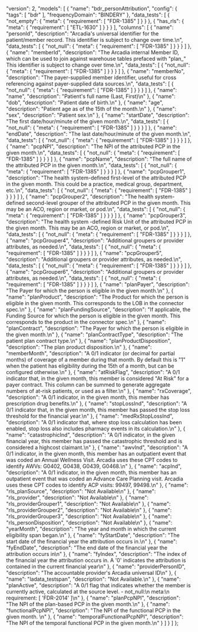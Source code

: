   "version": 2,
  "models": [
    {
      "name": "bdr_personAttribution",
      "config": {
        "tags": [
          "bdr"
        ],
        "frequencyDomain": "BINDERY"
      },
      "data_tests": [
        {
          "not_empty": {
            "meta": {
              "requirement": [
                "FDR-1385"
              ]
            }
          }
        },
        {
          "has_rls": {
            "meta": {
              "requirement": [
                "ETL-1630"
              ]
            }
          }
        }
      ],
      "columns": [
        {
          "name": "personId",
          "description": "Arcadia's universal identifier for the patient/member record. This identifier is subject to change over time.\n",
          "data_tests": [
            {
              "not_null": {
                "meta": {
                  "requirement": [
                    "FDR-1385"
                  ]
                }
              }
            }
          ]
        },
        {
          "name": "memberId",
          "description": "The Arcadia internal Member ID, which can be used to join against warehouse tables prefaced with \"plan_\" This identifier is subject to change over time.\n",
          "data_tests": [
            {
              "not_null": {
                "meta": {
                  "requirement": [
                    "FDR-1385"
                  ]
                }
              }
            }
          ]
        },
        {
          "name": "memberNo",
          "description": "The payer-supplied member identifier, useful for cross referencing against payer-supplied data sources.\n",
          "data_tests": [
            {
              "not_null": {
                "meta": {
                  "requirement": [
                    "FDR-1385"
                  ]
                }
              }
            }
          ]
        },
        {
          "name": "name",
          "description": "Patient's full name (Last, First)\n"
        },
        {
          "name": "dob",
          "description": "Patient date of birth.\n"
        },
        {
          "name": "age",
          "description": "Patient age as of the 15th of the month.\n"
        },
        {
          "name": "sex",
          "description": "Patient sex.\n"
        },
        {
          "name": "startDate",
          "description": "The first date/hour/minute of the given month.\n",
          "data_tests": [
            {
              "not_null": {
                "meta": {
                  "requirement": [
                    "FDR-1385"
                  ]
                }
              }
            }
          ]
        },
        {
          "name": "endDate",
          "description": "The last date/hour/minute of the given month.\n",
          "data_tests": [
            {
              "not_null": {
                "meta": {
                  "requirement": [
                    "FDR-1385"
                  ]
                }
              }
            }
          ]
        },
        {
          "name": "pcpNPI",
          "description": "The NPI of the attributed PCP in the given month.\n",
          "data_tests": [
            {
              "not_null": {
                "meta": {
                  "requirement": [
                    "FDR-1385"
                  ]
                }
              }
            }
          ]
        },
        {
          "name": "pcpName",
          "description": "The full name of the attributed PCP in the given month.\n",
          "data_tests": [
            {
              "not_null": {
                "meta": {
                  "requirement": [
                    "FDR-1385"
                  ]
                }
              }
            }
          ]
        },
        {
          "name": "pcpGrouper1",
          "description": "The health system-defined first-level of the attributed PCP in the given month. This could be a practice, medical group, department, etc.\n",
          "data_tests": [
            {
              "not_null": {
                "meta": {
                  "requirement": [
                    "FDR-1385"
                  ]
                }
              }
            }
          ]
        },
        {
          "name": "pcpGrouper2",
          "description": "The health system-defined second-level grouper of the attributed PCP in the given month. This may be an ACO, region or market, or pod.\n",
          "data_tests": [
            {
              "not_null": {
                "meta": {
                  "requirement": [
                    "FDR-1385"
                  ]
                }
              }
            }
          ]
        },
        {
          "name": "pcpGrouper3",
          "description": "The health system -defined Risk Unit of the attributed PCP in the given month. This may be an ACO, region or market, or pod.\n",
          "data_tests": [
            {
              "not_null": {
                "meta": {
                  "requirement": [
                    "FDR-1385"
                  ]
                }
              }
            }
          ]
        },
        {
          "name": "pcpGrouper4",
          "description": "Additional groupers or provider attributes, as needed.\n",
          "data_tests": [
            {
              "not_null": {
                "meta": {
                  "requirement": [
                    "FDR-1385"
                  ]
                }
              }
            }
          ]
        },
        {
          "name": "pcpGrouper5",
          "description": "Additional groupers or provider attributes, as needed.\n",
          "data_tests": [
            {
              "not_null": {
                "meta": {
                  "requirement": [
                    "FDR-1385"
                  ]
                }
              }
            }
          ]
        },
        {
          "name": "pcpGrouper6",
          "description": "Additional groupers or provider attributes, as needed.\n",
          "data_tests": [
            {
              "not_null": {
                "meta": {
                  "requirement": [
                    "FDR-1385"
                  ]
                }
              }
            }
          ]
        },
        {
          "name": "planPayer",
          "description": "The Payer for which the person is eligible in the given month.\n"
        },
        {
          "name": "planProduct",
          "description": "The Product for which the person is eligible in the given month. This corresponds to the LOB in the connector spec.\n"
        },
        {
          "name": "planFundingSource",
          "description": "If applicable, the Funding Source for which the person is eligible in the given month. This corresponds to the product in the connector spec.\n"
        },
        {
          "name": "planContract",
          "description": "The Payer for which the person is eligible in the given month.\n"
        },
        {
          "name": "planContractType",
          "description": "The patient plan contract type.\n"
        },
        {
          "name": "planProductDisposition",
          "description": "The plan product disposition.\n"
        },
        {
          "name": "memberMonth",
          "description": "A 0/1 indicator (or decimal for partial months) of coverage of a member during that month. By default this is \"1\" when the patient has eligibility during the 15th of a month, but can be configured otherwise.\n"
        },
        {
          "name": "atRiskFlag",
          "description": "A 0/1 indicator that, in the given month, this member is considered \"At Risk\" for a payer contract. This column can be summed to generate aggregate numbers of at-risk patients, or used as a filter.\n"
        },
        {
          "name": "rxCoverage",
          "description": "A 0/1 indicator, in the given month, this member has prescription drug benefits.\n"
        },
        {
          "name": "stopLossInd",
          "description": "A 0/1 indicator that, in the given month, this member has passed the stop loss threshold for the financial year.\n"
        },
        {
          "name": "medRxStopLossInd",
          "description": "A 0/1 indicator that, where stop loss calculation has been enabled, stop loss also includes pharmacy events in its calculation.\n"
        },
        {
          "name": "catastrophicInd",
          "description": "A 0/1 indicator, in the given financial year, this member has passed the catastrophic threshold and is considered a highcost claimant.\n"
        },
        {
          "name": "awvInd",
          "description": "A 0/1 indicator, in the given month, this member has an outpatient event that was coded an Annual Wellness Visit. Arcadia uses these CPT codes to identify AWVs: G0402, G0438, G0439, G0468.\n"
        },
        {
          "name": "acpInd",
          "description": "A 0/1 indicator, in the given month, this member has an outpatient event that was coded an Advance Care Planning visit. Arcadia uses these CPT codes to identify ACP visits: 99497, 99498.\n"
        },
        {
          "name": "rls_planSource",
          "description": "Not Available\n"
        },
        {
          "name": "rls_provider",
          "description": "Not Available\n"
        },
        {
          "name": "rls_providerGrouper1",
          "description": "Not Available\n"
        },
        {
          "name": "rls_providerGrouper2",
          "description": "Not Available\n"
        },
        {
          "name": "rls_providerGrouper3",
          "description": "Not Available\n"
        },
        {
          "name": "rls_personDisposition",
          "description": "Not Available\n"
        },
        {
          "name": "yearMonth",
          "description": "The year and month in which the current eligibility span began.\n"
        },
        {
          "name": "fyStartDate",
          "description": "The start date of the financial year the attribution occurs in.\n"
        },
        {
          "name": "fyEndDate",
          "description": "The end date of the financial year the attribution occurs in\n"
        },
        {
          "name": "fyIndex",
          "description": "The index of the financial year the attribution occurs in. A '0' indicates the attribution is contained in the current financial year\n"
        },
        {
          "name": "providerPersonID",
          "description": "The accountable provider's Arcadia universal ID\n"
        },
        {
          "name": "ladata_testspan",
          "description": "Not Available.\n"
        },
        {
          "name": "planActive",
          "description": "A 0/1 flag that indicates whether the member is currently active, calculated at the source level.  - not_null:\n    meta:\n      requirement: [ 'FDR-2014' ]\n"
        },
        {
          "name": "planPcpNPI",
          "description": "The NPI of the plan-based PCP in the given month.\n"
        },
        {
          "name": "functionalPcpNPI",
          "description": "The NPI of the functional PCP in the given month.  \n"
        },
        {
          "name": "temporalFunctionalPcpNPI",
          "description": "The NPI of the temporal functional PCP in the given month.\n"
        }
      ]
    }
  ]
};
